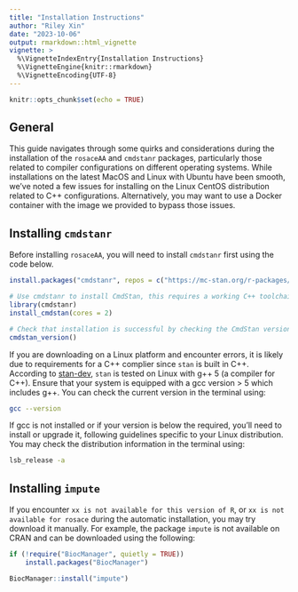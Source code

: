 ```yaml
---
title: "Installation Instructions"
author: "Riley Xin"
date: "2023-10-06"
output: rmarkdown::html_vignette
vignette: >
  %\VignetteIndexEntry{Installation Instructions}
  %\VignetteEngine{knitr::rmarkdown}
  %\VignetteEncoding{UTF-8}
---
```


```r
knitr::opts_chunk$set(echo = TRUE)
```

## General
This guide navigates through some quirks and considerations during the installation of the `rosaceAA` and `cmdstanr` packages, particularly those related to compiler configurations on different operating systems. While installations on the latest MacOS and Linux with Ubuntu have been smooth, we've noted a few issues for installing on the Linux CentOS distribution related to C++ configurations. Alternatively, you may want to use a Docker container with the image we provided to bypass those issues.


## Installing `cmdstanr`
Before installing `rosaceAA`, you will need to install `cmdstanr` first using the code below.
```r
install.packages("cmdstanr", repos = c("https://mc-stan.org/r-packages/", getOption("repos")))

# Use cmdstanr to install CmdStan, this requires a working C++ toolchain and compiler
library(cmdstanr)
install_cmdstan(cores = 2)

# Check that installation is successful by checking the CmdStan version
cmdstan_version()
```


If you are downloading on a Linux platform and encounter errors, it is likely due to requirements for a C++ complier since `stan` is built in C++. According to [stan-dev](https://github.com/stan-dev/stan/wiki/Coding-Style-and-Idioms#supported-cpp-versions-and-compilers), `stan` is tested on Linux with g++ 5 (a compiler for C++). Ensure that your system is equipped with a gcc version > 5 which includes g++. You can check the current version in the terminal using:
```bash
gcc --version
```


If gcc is not installed or if your version is below the required, you'll need to install or upgrade it, following guidelines specific to your Linux distribution. You may check the distribution information in the terminal using:
```bash
lsb_release -a
```


## Installing `impute`
If you encounter `xx is not available for this version of R`, or `xx is not available for rosace` during the automatic installation, you may try download it manually. For example, the package `impute` is not available on CRAN and can be downloaded using the following: 
```r
if (!require("BiocManager", quietly = TRUE))
    install.packages("BiocManager")

BiocManager::install("impute")
```
